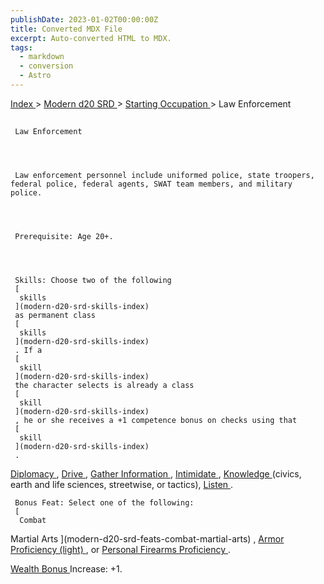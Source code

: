 ```yaml
---
publishDate: 2023-01-02T00:00:00Z
title: Converted MDX File
excerpt: Auto-converted HTML to MDX.
tags:
  - markdown
  - conversion
  - Astro
---
```


[
Index
](-index) >
[
Modern d20 SRD
](modern-d20-srd-index) >
[
Starting Occupation
](modern-d20-srd-starting-occupation-index) > Law Enforcement

##

     Law Enforcement




     Law enforcement personnel include uniformed police, state troopers, federal police, federal agents, SWAT team members, and military police.




     Prerequisite: Age 20+.




     Skills: Choose two of the following
     [
      skills
     ](modern-d20-srd-skills-index)
     as permanent class
     [
      skills
     ](modern-d20-srd-skills-index)
     . If a
     [
      skill
     ](modern-d20-srd-skills-index)
     the character selects is already a class
     [
      skill
     ](modern-d20-srd-skills-index)
     , he or she receives a +1 competence bonus on checks using that
     [
      skill
     ](modern-d20-srd-skills-index)
     .

[
Diplomacy
](modern-d20-srd-skills-diplomacy)
,
[
Drive
](modern-d20-srd-skills-drive)
,
[
Gather
Information
](modern-d20-srd-skills-gather-information)
,
[
Intimidate
](modern-d20-srd-skills-intimidate)
,
[
Knowledge
](modern-d20-srd-skills-knowledge)
(civics, earth
and life sciences, streetwise, or tactics),
[
Listen
](modern-d20-srd-skills-listen)
.

     Bonus Feat: Select one of the following:
     [
      Combat

Martial Arts
](modern-d20-srd-feats-combat-martial-arts)
,
[
Armor
Proficiency (light)
](modern-d20-srd-feats-armor-proficiency-light)
, or
[
Personal
Firearms Proficiency
](modern-d20-srd-feats-personal-firearms-proficiency)
.

[
Wealth Bonus
](modern-d20-srd-wealth-wealth-bonus)
Increase: +1.
